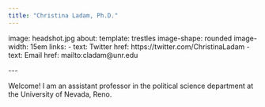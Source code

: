 ```yaml
---
title: "Christina Ladam, Ph.D."
---
```


image: headshot.jpg
about:
template: trestles
image-shape: rounded
image-width: 15em
links:
 - text: Twitter
href: https://twitter.com/ChristinaLadam
 - text: Email
href: mailto:cladam\@unr.edu

\-\--

Welcome! I am an assistant professor in the political science department at the University of Nevada, Reno.
